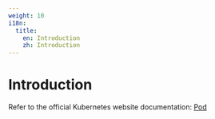 ```yaml
---
weight: 10
i18n:
  title:
    en: Introduction
    zh: Introduction
---
```


# Introduction

Refer to the official Kubernetes website documentation: [Pod](https://kubernetes.io/docs/concepts/workloads/pods/)
